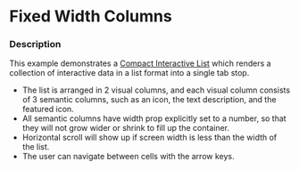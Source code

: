 
# Fixed Width Columns

### Description

This example demonstrates a [Compact Interactive List](/components/cerner-terra-framework-docs/compact-interactive-list/about) which renders a collection of interactive data in a list format into a single tab stop. 

* The list is arranged in 2 visual columns, and each visual column consists of 3 semantic columns, such as an icon, the text description, and the featured icon.
* All semantic columns have width prop explicitly set to a number, so that they will not grow wider or shrink to fill up the container.
* Horizontal scroll will show up if screen width is less than the width of the list.
* The user can navigate between cells with the arrow keys.

<FixedWidthColumns />
